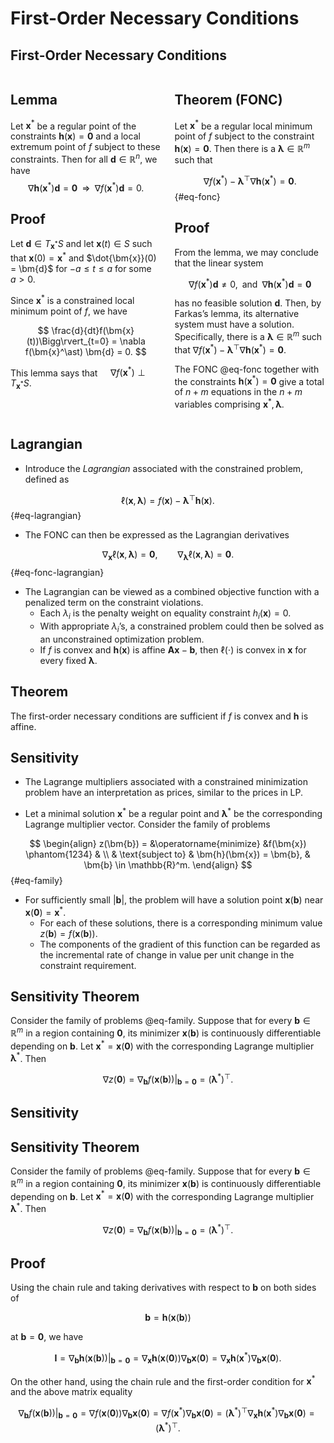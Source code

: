 # First-Order Necessary Conditions

## First-Order Necessary Conditions {.smaller}

:::: {.columns}

::: {.column width="50%"}

::: {.callout-tip icon=false}
## Lemma
Let $\bm{x}^\ast$ be a regular point of the constraints $\bm{h}(\bm{x}) =
\bm{0}$ and a local extremum point of $f$ subject to these constraints. Then for
all $\bm{d} \in \mathbb{R}^n$, we have
$$ \nabla \bm{h}(\bm{x}^\ast) \bm{d} = \bm{0} \;\; \Rightarrow \;\; \nabla
f(\bm{x}^\ast)\bm{d} = 0. $$
:::

::: {.callout-note icon=false}
## Proof
Let $\bm{d} \in T_{\bm{x}^\ast}S$ and let $\bm{x}(t) \in S$ such that $\bm{x}(0)
= \bm{x}^\ast$ and $\dot{\bm{x}}(0) = \bm{d}$ for $-a \leq t \leq a$ for some $a
> 0$.

Since $\bm{x}^\ast$ is a constrained local minimum point of $f$, we have 

$$ \frac{d}{dt}f(\bm{x}(t))\Bigg\rvert_{t=0} = \nabla f(\bm{x}^\ast) \bm{d} = 0.
$$
:::

::: {.callout-important appearance="minimal"}
This lemma says that $\quad \nabla f(\bm{x}^\ast) \perp T_{\bm{x}^\ast}S$.
:::

:::

::: {.column width="50%"}

::: {.callout-tip icon=false}
## Theorem (FONC)
Let $\bm{x}^\ast$ be a regular local minimum point of $f$ subject to the
constraint $\bm{h}(\bm{x}) = \bm{0}$. Then there is a $\bm{\lambda} \in
\mathbb{R}^m$ such that 

$$ \nabla f(\bm{x}^\ast) - \bm{\lambda}^\top \nabla \bm{h}(\bm{x}^\ast) =
\bm{0}. $$ {#eq-fonc}
:::

::: {.callout-note icon=false}
## Proof
From the lemma, we may conclude that the linear system 

$$ \nabla f(\bm{x}^\ast) \bm{d} \neq 0, \;\; \text{and} \;\; \nabla
\bm{h}(\bm{x}^\ast)\bm{d} = \bm{0} $$ 

has no feasible solution $\bm{d}$. Then, by Farkas's lemma, its alternative
system must have a solution. Specifically, there is a $\bm{\lambda} \in
\mathbb{R}^m$ such that $\nabla f(\bm{x}^\ast) - \bm{\lambda}^\top \nabla
\bm{h}(\bm{x}^\ast) = \bm{0}$.
:::


::: {.callout-important appearance="minimal"}
The FONC @eq-fonc together with the constraints $\bm{h}(\bm{x}^\ast) = \bm{0}$
give a total of $n+m$ equations in the $n+m$ variables comprising $\bm{x}^\ast,
\bm{\lambda}$.
:::

:::

::::


## Lagrangian {.smaller}

* Introduce the _Lagrangian_  associated with the constrained problem, defined
as

$$ \ell(\bm{x}, \bm{\lambda}) = f(\bm{x}) - \bm{\lambda}^\top \bm{h}(\bm{x}). $$ {#eq-lagrangian} 

* The FONC can then be expressed as the Lagrangian derivatives

$$
\nabla_{\bm{x}} \ell(\bm{x}, \bm{\lambda}) = \bm{0}, \qquad
\nabla_{\bm{\lambda}} \ell(\bm{x}, \bm{\lambda}) = \bm{0}.
$$ {#eq-fonc-lagrangian}

* The Lagrangian can be viewed as a combined objective function with a penalized
term on the constraint violations.
  - Each $\lambda_i$ is the penalty weight on equality constraint $h_i(\bm{x}) =
    0$.
  - With appropriate $\lambda_i$'s, a constrained problem could then be solved
    as an unconstrained optimization problem.
  - If $f$ is convex and $\bm{h}(\bm{x})$ is affine $\bm{Ax} - \bm{b}$, then
    $\ell(\cdot)$ is convex in $\bm{x}$ for every fixed $\bm{\lambda}$.

::: {.callout-tip icon=false}
## Theorem
The first-order necessary conditions are sufficient if $f$ is convex and
$\bm{h}$ is affine.
:::


## Sensitivity {.smaller}

* The Lagrange multipliers associated with a constrained minimization problem
have an interpretation as prices, similar to the prices in LP.

* Let a minimal solution $\bm{x}^\ast$ be a regular point and
$\bm{\lambda}^\ast$ be the corresponding Lagrange multiplier vector. Consider
the family of problems

$$
\begin{align}
z(\bm{b}) = &\operatorname{minimize} &f(\bm{x}) \phantom{1234} & \\
& \text{subject to} & \bm{h}(\bm{x}) = \bm{b}, & \bm{b} \in \mathbb{R}^m.
\end{align}
$$ {#eq-family}

* For sufficiently small $|\bm{b}|$, the problem will have a solution point
$\bm{x}(\bm{b})$ near $\bm{x}(\bm{0}) = \bm{x}^\ast$.
  - For each of these solutions, there is a corresponding minimum value
    $z(\bm{b}) = f(\bm{x}(\bm{b}))$.
  - The components of the gradient of this function can be regarded as the
    incremental rate of change in value per unit change in the constraint
    requirement.

::: {.callout-tip icon=false}
## Sensitivity Theorem
Consider the family of problems @eq-family. Suppose that for every $\bm{b} \in
\mathbb{R}^m$ in a region containing $\bm{0}$, its minimizer $\bm{x}(\bm{b})$ is
continuously differentiable depending on $\bm{b}$. Let $\bm{x}^\ast =
\bm{x}(\bm{0})$ with the corresponding Lagrange multiplier $\bm{\lambda}^\ast$.
Then 

$$ \nabla z(\bm{0}) = \nabla_\bm{b} f(\bm{x}(\bm{b}))
\Bigg\rvert_{\bm{b}=\bm{0}} = \left(\bm{\lambda}^\ast\right)^\top. $$
:::


## Sensitivity {.smaller}

::: {.callout-tip icon=false}
## Sensitivity Theorem
Consider the family of problems @eq-family. Suppose that for every $\bm{b} \in
\mathbb{R}^m$ in a region containing $\bm{0}$, its minimizer $\bm{x}(\bm{b})$ is
continuously differentiable depending on $\bm{b}$. Let $\bm{x}^\ast =
\bm{x}(\bm{0})$ with the corresponding Lagrange multiplier $\bm{\lambda}^\ast$.
Then 

$$ \nabla z(\bm{0}) = \nabla_\bm{b} f(\bm{x}(\bm{b}))
\Bigg\rvert_{\bm{b}=\bm{0}} = \left(\bm{\lambda}^\ast\right)^\top. $$
:::


::: {.callout-note icon=false}
## Proof
Using the chain rule and taking derivatives with respect to $\bm{b}$ on both
sides of 

$$ \bm{b} = \bm{h}(\bm{x}(\bm{b})) $$

at $\bm{b} = \bm{0}$, we have

$$ \bm{I} = \nabla_\bm{b} \bm{h}(\bm{x}(\bm{b})) \Bigg\rvert_{\bm{b}=\bm{0}} =
\nabla_\bm{x} \bm{h}(\bm{x}(\bm{0}))\nabla_\bm{b}\bm{x}(\bm{0}) =
\nabla_\bm{x}\bm{h}(\bm{x}^\ast)\nabla_\bm{b}\bm{x}(\bm{0}). $$

On the other hand, using the chain rule and the first-order condition for
$\bm{x}^\ast$ and the above matrix equality

$$ \nabla_\bm{b} f(\bm{x}(\bm{b})) \Bigg\rvert_{\bm{b}=\bm{0}} = \nabla
f(\bm{x}(\bm{0})) \nabla_{\bm{b}}\bm{x}(\bm{0}) = \nabla f(\bm{x}^\ast)
\nabla_{\bm{b}}\bm{x}(\bm{0}) = \left(\bm{\lambda}^\ast\right)^\top \nabla_\bm{x}
\bm{h}(\bm{x}^\ast) \nabla_\bm{b} \bm{x}(\bm{0}) =
\left(\bm{\lambda}^\ast\right)^\top. $$
:::
